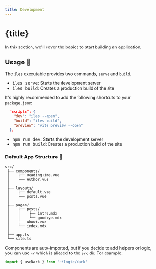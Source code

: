 ```yaml
---
title: Development
---
```


# {title}

In this section, we'll cover the basics to start building an <iles/> application.

## Usage 🚀

The `iles` executable provides two commands, `serve` and `build`.

- <kbd>iles serve</kbd>: Starts the development server
- <kbd>iles build</kbd>: Creates a production build of the site

It's highly recommended to add the following shortcuts to your `package.json`:

```json
  "scripts": {
    "dev": "iles --open",
    "build": "iles build",
    "preview": "vite preview --open"
  },
```

- <kbd>npm run dev</kbd>: Starts the development server
- <kbd>npm run build</kbd>: Creates a production build of the site

### Default App Structure 📂

```
src/
 ├── components/
 │    ├── ReadingTime.vue
 │    └── Author.vue
 │
 ├── layouts/
 │    ├── default.vue
 │    └── posts.vue
 │
 ├── pages/
 │    ├── posts/
 │    │    ├── intro.mdx
 │    │    └── goodbye.mdx
 │    ├── about.vue
 │    └── index.mdx
 │
 ├── app.ts
 └── site.ts
```

Components are auto-imported, but if you decide to add helpers or logic, you can
use `~/` which is aliased to the `src` dir. For example:

```ts
import { useDark } from '~/logic/dark'
```
